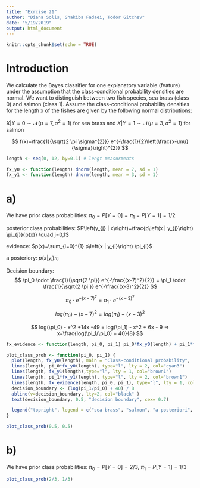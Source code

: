 ```yaml
---
title: "Exrcise 21"
author: "Diana Solis, Shakiba Fadaei, Todor Gitchev"
date: "5/19/2019"
output: html_document
---
```


```r
knitr::opts_chunk$set(echo = TRUE)
```

# Introduction

We calculate the Bayes classifier for one explanatory variable (feature) under the assumption that the class-conditional probability densities are normal. We want to distinguish between two fish species, sea brass (class 0) and salmon (class 1). Assume the class-conditional probability densities for the length x of the fishes are given by the following normal distributions:

$X | Y=0 \sim \mathcal{N}\left(\mu=7, \sigma^{2}=1\right)$ for sea brass
and
$X | Y=1 \sim \mathcal{N}\left(\mu=3, \sigma^{2}=1\right)$ for salmon

$$
f(x)=\frac{1}{\sqrt{2 \pi \sigma^{2}}} e^{-\frac{1}{2}\left(\frac{x-\mu}{\sigma}\right)^{2}}
$$

```r
length <- seq(0, 12, by=0.1) # lengt measurments

fx_y0 <- function(length) dnorm(length, mean = 7, sd = 1)
fx_y1 <- function(length) dnorm(length, mean = 3, sd = 1)
```

# a)
We have prior class probabilities:
 $\pi_0 = P[Y=0] = \pi_1 = P[Y=1] = 1/2$

posterior class probabilities: $P\left(y_{j} | x\right)=\frac{p\left(x | y_{j}\right) \pi_{j}}{p(x)} \quad j=0,1$

evidence: $p(x)=\sum_{i=0}^{1} p\left(x | y_{i}\right) \pi_{i}$

a posteriory: $p\left(x | y_{i}\right) \pi_{i}$

 Decision boundary:
$$
\pi_0 \cdot \frac{1}{\sqrt{2 \pi}} e^{-\frac{(x-7)^2}{2}} = \pi_1 \cdot \frac{1}{\sqrt{2 \pi }} e^{-\frac{(x-3)^2}{2}}
$$

$$
\pi_0 \cdot e^{-(x-7)^2}= \pi_1 \cdot e^{-(x-3)^2}
$$

$$
 log(\pi_0) - {\left(x-7\right)^{2}} = log(\pi_1) - {(x-3)^2}
$$

$$
 log(\pi_0)  - x^2 +14x -49 = log(\pi_1) - x^2 + 6x - 9 => x=\frac{log(\pi_1/\pi_0) + 40}{8}
$$

```r
fx_evidence <- function(length, pi_0, pi_1) pi_0*fx_y0(length) + pi_1*fx_y1(length)

plot_class_prob <- function(pi_0, pi_1) {
  plot(length, fx_y0(length), main = "Class-conditional probability",  ylab="prob. density", ylim=c(0,0.5), type="l", lty = 1, col="cyan3")
  lines(length, pi_0*fx_y0(length), type="l", lty = 2, col="cyan3")
  lines(length, fx_y1(length),type="l", lty = 1, col="brown1")
  lines(length, pi_1*fx_y1(length), type="l", lty = 2, col="brown1")
  lines(length, fx_evidence(length, pi_0, pi_1), type="l", lty = 1, col="darkblue")
  decision_boundary <- (log(pi_1/pi_0) + 40) / 8
  abline(v=decision_boundary, lty=2, col="black" )
  text(decision_boundary, 0.5, "decision boundary", cex= 0.7)

  legend("topright", legend = c("sea brass", "salmon", "a posteriori", "evidence"), col=c("cyan3", "brown1", "gray", "darkblue"), lty = c(1, 1, 2, 1), cex = 0.7)
} 

plot_class_prob(0.5, 0.5)
```

# b)
We have prior class probabilities:
 $\pi_0 =P [Y = 0] = 2/3$, $\pi_1 =P [Y = 1] = 1/3$
 

```r
plot_class_prob(2/3, 1/3)
```


